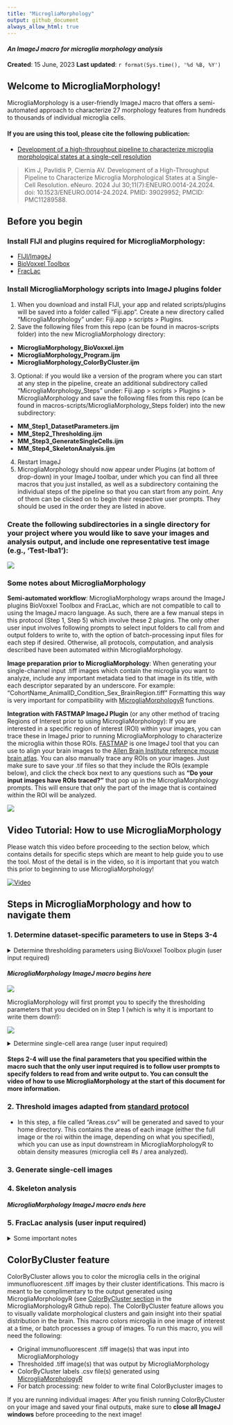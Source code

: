 ```yaml
---
title: "MicrogliaMorphology"
output: github_document
always_allow_html: true
---
```

#### *An ImageJ macro for microglia morphology analysis*

**Created**: 15 June, 2023
**Last updated**: `r format(Sys.time(), '%d %B, %Y')`

## Welcome to MicrogliaMorphology!
MicrogliaMorphology is a user-friendly ImageJ macro that offers a semi-automated approach to characterize 27 morphology features from hundreds to thousands of individual microglia cells.

#### If you are using this tool, please cite the following publication:
- [Development of a high-throughput pipeline to characterize microglia morphological states at a single-cell resolution](https://www.eneuro.org/content/11/7/ENEURO.0014-24.2024)

> Kim J, Pavlidis P, Ciernia AV. Development of a High-Throughput Pipeline to Characterize Microglia Morphological States at a Single-Cell Resolution. eNeuro. 2024 Jul 30;11(7):ENEURO.0014-24.2024. doi: 10.1523/ENEURO.0014-24.2024. PMID: 39029952; PMCID: PMC11289588.

## Before you begin

### Install FIJI and plugins required for MicrogliaMorphology:
- [FIJI/ImageJ](https://imagej.net/software/fiji/?Downloads)
- [BioVoxxel Toolbox](https://imagej.net/plugins/biovoxxel-toolbox)
- [FracLac](https://imagej.nih.gov/ij/plugins/fraclac/FLHelp/Installation.htm)

### Install MicrogliaMorphology scripts into ImageJ plugins folder 
1. When you download and install FIJI, your app and related scripts/plugins will be saved into a folder called "Fiji.app". Create a new directory called "MicrogliaMorphology" under: Fiji.app > scripts > Plugins. 
2. Save the following files from this repo (can be found in macros-scripts folder) into the new MicrogliaMorphology directory:
  - **MicrogliaMorphology_BioVoxxel.ijm**
  - **MicrogliaMorphology_Program.ijm**
  - **MicrogliaMorphology_ColorByCluster.ijm**
3. Optional: if you would like a version of the program where you can start at any step in the pipeline, create an additional subdirectory called "MicrogliaMorphology_Steps" under: Fiji.app > scripts > Plugins > MicrogliaMorphology and save the following files from this repo (can be found in macros-scripts/MicrogliaMorphology_Steps folder) into the new subdirectory:
  - **MM_Step1_DatasetParameters.ijm**
  - **MM_Step2_Thresholding.ijm**
  - **MM_Step3_GenerateSingleCells.ijm**
  - **MM_Step4_SkeletonAnalysis.ijm**
4. Restart ImageJ
5. MicrogliaMorphology should now appear under Plugins (at bottom of drop-down) in your ImageJ toolbar, under which you can find all three macros that you just installed, as well as a subdirectory containing the individual steps of the pipeline so that you can start from any point. Any of them can be clicked on to begin their respective user prompts. They should be used in the order they are listed in above.

### Create the following subdirectories in a single directory for your project where you would like to save your images and analysis output, and include one representative test image (e.g., 'Test-Iba1'):
![](./images/Example_DatasetDirectory.png)

### Some notes about MicrogliaMorphology
**Semi-automated workflow**: MicrogliaMorphology wraps around the ImageJ plugins BioVoxxel Toolbox and FracLac, which are not compatible to call to using the ImageJ macro language. As such, there are a few manual steps in this protocol (Step 1, Step 5) which involve these 2 plugins. The only other user input involves following prompts to select input folders to call from and output folders to write to, with the option of batch-processing input files for each step if desired. Otherwise, all protocols, computation, and analysis described have been automated within MicrogliaMorphology.

**Image preparation prior to MicrogliaMorphology**: When generating your single-channel input .tiff images which contain the microglia you want to analyze, include any important metadata tied to that image in its title, with each descriptor separated by an underscore. For example: "CohortName_AnimalID_Condition_Sex_BrainRegion.tiff" Formatting this way is very important for compatibility with [MicrogliaMorphologyR](https://github.com/ciernialab/MicrogliaMorphologyR) functions.

**Integration with FASTMAP ImageJ Plugin** (or any other method of tracing Regions of Interest prior to using MicrogliaMorphology): If you are interested in a specific region of interest (ROI) within your images, you can trace these in ImageJ prior to running MicrogliaMorphology to characterize the microglia within those ROIs. [FASTMAP](https://github.com/dterstege/FASTMAP) is one ImageJ tool that you can use to align your brain images to the [Allen Brain Institute reference mouse brain atlas](https://mouse.brain-map.org/static/atlas). You can also manually trace any ROIs on your images. Just make sure to save your .tif files so that they include the ROIs (example below), and click the check box next to any questions such as **"Do your input images have ROIs traced?"** that pop up in the MicrogliaMorphology prompts. This will ensure that only the part of the image that is contained within the ROI will be analyzed.

![](./images/ExampleROI.png)

## Video Tutorial: How to use MicrogliaMorphology
Please watch this video before proceeding to the section below, which contains details for specific steps which are meant to help guide you to use the tool. Most of the detail is in the video, so it is important that you watch this prior to beginning to use MicrogliaMorphology!

[![Video](./images/VideoScreenshot.png)](https://www.youtube.com/watch?v=YhLCdlFLzk8)


## Steps in MicrogliaMorphology and how to navigate them

### 1. Determine dataset-specific parameters to use in Steps 3-4
  <details>
  <summary>Determine thresholding parameters using BioVoxxel Toolbox plugin (user input required)</summary>
  1. Run MicrogliaMorphology_BioVoxxel script in ImageJ: *Plugins > MicrogliaMorphology > MicrogliaMorphology_BioxVoxxel*
  2. Use **ThresholdCheck** feature within BioVoxxel Toolbox plugin to interactively determine the best thresholding parameters for your dataset.
  ![](./images/BioVoxxel_ThresholdCheck.png)
      + Click/specify the following options in the pop-up box.
      
      ![](./images/ThresholdCheck_options.png)
      
      + ThresholdCheck is a nifty tool that helps you decide which of the 16 auto thresholding and 9 auto local thresholding parameters within ImageJ are best suited for your image set. Auto thresholding takes into account the entire image space when binarizing to distinguish background from signal, while auto local thresholding only takes into account smaller parts of the image at a time using a defined radius. You can follow these links to read more about [auto thresholding](https://imagej.net/plugins/auto-threshold) vs. [auto local thresholding](https://imagej.net/plugins/auto-local-threshold).
      
      + A radius of 100 will typically work well for auto local thresholding microglia images, but you may need to run the ThresholdCheck a few times using different radius values to optimize the parameters to best capture fully connected, single microglia in your thresholded images. When 'Quantification (relative)' option is selected, the plugin will give you a recommended thresholding method at the end of the results file - this is a good starting point, but you should visually verify by looking through ALL of the threshold methods to determine which is best for your dataset: capturing as many branches as possible that are connected to cell bodies, while minimizing overlap between cells. ThresholdCheck will give you a gallery of 25 different thresholding settings on the image you input - each image is color coded accordingly - from the [BioVoxxel website](https://imagej.net/plugins/biovoxxel-toolbox#threshold-check), where you can find more information in the ThresholdCheck feature:
      
      ![](./images/ThresholdCheck_colors.png)
      
      + Here are some examples of under, well, and over-thresholded microglia:
      
      ![](./images/ThresholdCheck_examples.png)
      
      + **Make sure to note the final thresholding parameters you choose for your image set as you will need to input these choices into MicrogliaMorphology**. 
  
  </details>
  
#### *MicrogliaMorphology ImageJ macro begins here*

  ![](./images/MicrogliaMorphology_Program.png)

MicrogliaMorphology will first prompt you to specify the thresholding parameters that you decided on in Step 1 (which is why it is important to write them down!):
  
  ![](./images/MicrogliaMorphology_SpecifyThresholding.png)

  <details> 
  <summary>Determine single-cell area range (user input required)</summary>
  In this step, you are determining the cutoff ranges (min and max) for what is considered a single microglia cell. Use the following guidelines when picking representative cells on both extremes:
  
  + **When selecting particles that are too small to be considered single cells:** select particles that you would consider *almost* as big as a single-cell, but not a single cell. 
  + **When selecting particles that are too big to be considered single cells:** select particles that you would consider as 2 obviously overlapping cells.
  + Here are examples of particles that are too small or too big to be considered single cells:
  ![](./images/CellAreaExamples.png)

After you are done determining the lower and upper bounds for cell area, MicrogliaMorphology will provide a summary of the final thresholding and cell area parameters that will be applied in steps 2-4. You will see a window like the one below pop up before moving on to step 2. Additionally, in your home directory, you will find a file called FinalDatasetParameters.txt which notes all of this information for your records.

![](./images/Example_FinalAreaThresholdParameters.png)
  </details>


#### Steps 2-4 will use the final parameters that you specified within the macro such that the only user input required is to follow user prompts to specify folders to read from and write output to. You can consult the video of how to use MicrogliaMorphology at the start of this document for more information. 

### 2. Threshold images adapted from [standard protocol](https://www.jove.com/t/57648/quantifying-microglia-morphology-from-photomicrographs)
- In this step, a file called "Areas.csv" will be generated and saved to your home directory. This contains the areas of each image (either the full image or the roi within the image, depending on what you specified), which you can use as input downstream in MicrogliaMorphologyR to obtain density measures (microglia cell #s / area analyzed). 

### 3. Generate single-cell images
### 4. Skeleton analysis

#### *MicrogliaMorphology ImageJ macro ends here*

### 5. FracLac analysis (user input required)
  <details>
  <summary>Some important notes</summary>
  1. Run FracLac plugin: *Plugins > Fractal Analysis > FracLac*
  2. Select **BC** (box counting) in Fraclac GUI and select the following options (adapted from [Young et al., 2018](https://www.jove.com/t/57648/quantifying-microglia-morphology-from-photomicrographs), Section 5.5). **Make sure to select 'lock black background'.**
  ![](./images/FracLac_options.png)
  3. Select **Batch** in Fraclac GUI and follow prompts. Load in files from the directory you wrote your single-cell images to in Step 4. 
  </details>

## ColorByCluster feature
ColorByCluster allows you to color the microglia cells in the original immunofluorescent .tiff images by their cluster identifications. This macro is meant to be complimentary to the output generated using MicrogliaMorphologyR (see [ColorByCluster section](https://github.com/ciernialab/MicrogliaMorphologyR#colorbycluster) in the MicrogliaMorphologyR Github repo). The ColorByCluster feature allows you to visually validate morphological clusters and gain insight into their spatial distribution in the brain. This macro colors microglia in one image of interest at a time, or batch processes a group of images. To run this macro, you will need the following:

- Original immunofluorescent .tiff image(s) that was input into MicrogliaMorphology
- Thresholded .tiff image(s) that was output by MicrogliaMorphology
- ColorByCluster labels .csv file(s) generated using [MicrogliaMorphologyR](https://github.com/ciernialab/MicrogliaMorphologyR#colorbycluster)
- For batch processing: new folder to write final ColorBycluster images to

If you are running individual images: After you finish running ColorByCluster on your image and saved your final outputs, make sure to **close all ImageJ windows** before proceeding to the next image!
